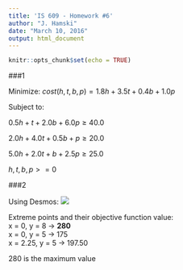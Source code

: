 ```yaml
---
title: 'IS 609 - Homework #6'
author: "J. Hamski"
date: "March 10, 2016"
output: html_document
---
```


```r
knitr::opts_chunk$set(echo = TRUE)
```


###1



Minimize: $cost(h, t, b, p) = 1.8h + 3.5t + 0.4b + 1.0p$

Subject to:

$0.5h + t + 2.0b + 6.0p \geq 40.0$

$2.0h + 4.0t + 0.5b + p \geq 20.0$

$5.0h + 2.0t + b + 2.5p \geq 25.0$

$h, t, b, p >=0$


###2

Using Desmos: ![](7_2_6.png)

Extreme points and their objective function value:   
x = 0, y = 8 -> **280**   
x = 0, y = 5 -> 175  
x = 2.25, y = 5 -> 197.50  

280 is the maximum value